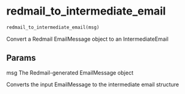 # redmail_to_intermediate_email { #emailer_lib.redmail_to_intermediate_email }

```python
redmail_to_intermediate_email(msg)
```

Convert a Redmail EmailMessage object to an IntermediateEmail

## Params {.doc-section .doc-section-params}

msg
    The Redmail-generated EmailMessage object

Converts the input EmailMessage to the intermediate email structure